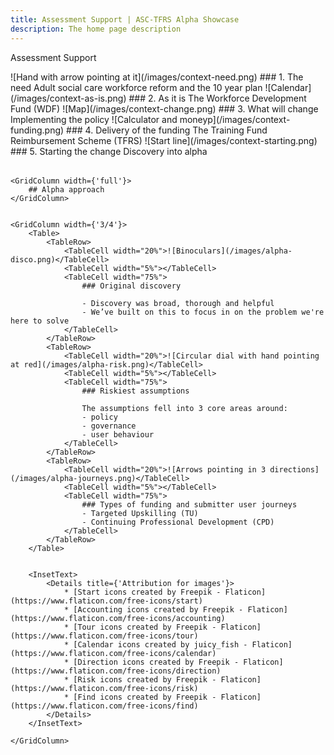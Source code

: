 ```yaml
---
title: Assessment Support | ASC-TFRS Alpha Showcase
description: The home page description
---
```


<Heading caption='Assessment Support' tag='h1'>Assessment Support</Heading>

<GridRow>
    <GridColumn width={'3/4'}>
        <Table>
            <TableRow>
                <TableCell width="20%">![Hand with arrow pointing at it](/images/context-need.png)</TableCell>
                <TableCell width="5%"></TableCell>
                <TableCell width="75%">
                    ### 1. The need
                    Adult social care workforce reform and the 10 year plan
                </TableCell>
            </TableRow>
            <TableRow>
                <TableCell width="20%">![Calendar](/images/context-as-is.png)</TableCell>
                <TableCell width="5%"></TableCell>
                <TableCell width="75%">
                    ### 2. As it is
                    The Workforce Development Fund (WDF)
                </TableCell>
            </TableRow>
            <TableRow>
                <TableCell width="20%">![Map](/images/context-change.png)</TableCell>
                <TableCell width="5%"></TableCell>
                <TableCell width="75%">
                    ### 3. What will change
                    Implementing the policy
                </TableCell>
            </TableRow>
            <TableRow>
                <TableCell width="20%">![Calculator and moneyp](/images/context-funding.png)</TableCell>
                <TableCell width="5%"></TableCell>
                <TableCell width="75%">
                    ### 4. Delivery of the funding
                    The Training Fund Reimbursement Scheme (TFRS)
                </TableCell>
            </TableRow>
            <TableRow>
                <TableCell width="20%">![Start line](/images/context-starting.png)</TableCell>
                <TableCell width="5%"></TableCell>
                <TableCell width="75%">
                    ### 5. Starting the change
                    Discovery into alpha
                </TableCell>
            </TableRow>
        </Table>
    </GridColumn>
</GridRow>

<GridRow>

    <GridColumn width={'full'}>
        ## Alpha approach
    </GridColumn>


    <GridColumn width={'3/4'}>
        <Table>
            <TableRow>
                <TableCell width="20%">![Binoculars](/images/alpha-disco.png)</TableCell>
                <TableCell width="5%"></TableCell>
                <TableCell width="75%">
                    ### Original discovery 

                    - Discovery was broad, thorough and helpful​
                    - We’ve built on this to focus in on the problem we're here to solve
                </TableCell>
            </TableRow>
            <TableRow>
                <TableCell width="20%">![Circular dial with hand pointing at red](/images/alpha-risk.png)</TableCell>
                <TableCell width="5%"></TableCell>
                <TableCell width="75%">
                    ### Riskiest assumptions

                    The assumptions fell into 3 core areas around:
                    - policy
                    - governance
                    - user behaviour
                </TableCell>
            </TableRow>
            <TableRow>
                <TableCell width="20%">![Arrows pointing in 3 directions](/images/alpha-journeys.png)</TableCell>
                <TableCell width="5%"></TableCell>
                <TableCell width="75%">
                    ### Types of funding and submitter user journeys 
                    - Targeted Upskilling (TU)
                    - Continuing Professional Development (CPD)
                </TableCell>
            </TableRow>
        </Table>


        <InsetText>
            <Details title={'Attribution for images'}>
                * [Start icons created by Freepik - Flaticon](https://www.flaticon.com/free-icons/start)
                * [Accounting icons created by Freepik - Flaticon](https://www.flaticon.com/free-icons/accounting)
                * [Tour icons created by Freepik - Flaticon](https://www.flaticon.com/free-icons/tour)
                * [Calendar icons created by juicy_fish - Flaticon](https://www.flaticon.com/free-icons/calendar)
                * [Direction icons created by Freepik - Flaticon](https://www.flaticon.com/free-icons/direction)
                * [Risk icons created by Freepik - Flaticon](https://www.flaticon.com/free-icons/risk)
                * [Find icons created by Freepik - Flaticon](https://www.flaticon.com/free-icons/find)
            </Details>
        </InsetText>

    </GridColumn>

</GridRow>
